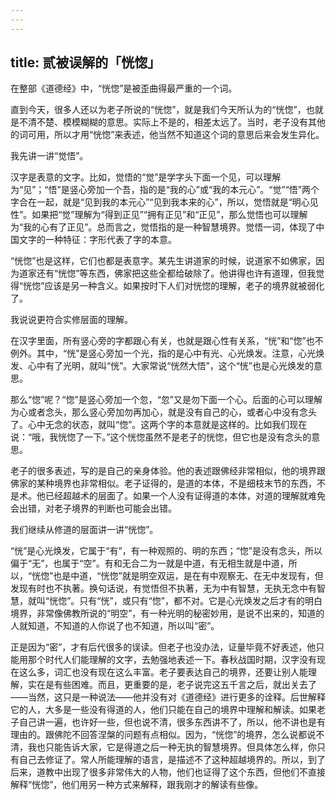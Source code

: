 ```yaml
---
---
---
```

title: 贰被误解的「恍惚」
---




在整部《道德经》中，“恍惚”是被歪曲得最严重的一个词。

直到今天，很多人还以为老子所说的“恍惚”，就是我们今天所认为的“恍惚”，也就是不清不楚、模模糊糊的意思。实际上不是的，相差太远了。当时，老子没有其他的词可用，所以才用“恍惚”来表述，他当然不知道这个词的意思后来会发生异化。

我先讲一讲“觉悟”。

汉字是表意的文字。比如，觉悟的“觉”是学字头下面一个见，可以理解为“见”；“悟”是竖心旁加一个吾，指的是“我的心”或“我的本元心”。“觉”“悟”两个字合在一起，就是“见到我的本元心”“见到我本来的心”，所以，觉悟就是“明心见性”。如果把“觉”理解为“得到正见”“拥有正见”和“正见”，那么觉悟也可以理解为“我的心有了正见”。总而言之，觉悟指的是一种智慧境界。觉悟一词，体现了中国文字的一种特征：字形代表了字的本意。

“恍惚”也是这样，它们也都是表意字。某先生讲道家的时候，说道家不如佛家，因为道家还有“恍惚”等东西，佛家把这些全都给破除了。他讲得也许有道理，但我觉得“恍惚”应该是另一种含义。如果按时下人们对恍惚的理解，老子的境界就被弱化了。

我说说更符合实修层面的理解。

在汉字里面，所有竖心旁的字都跟心有关，也就是跟心性有关系，“恍”和“惚”也不例外。其中，“恍”是竖心旁加一个光，指的是心中有光、心光焕发。注意，心光焕发、心中有了光明，就叫“恍”。大家常说“恍然大悟”，这个“恍”也是心光焕发的意思。

那么“惚”呢？“惚”是竖心旁加一个忽，“忽”又是勿下面一个心。后面的心可以理解为心或者念头，那么竖心旁加勿再加心，就是没有自己的心，或者心中没有念头了。心中无念的状态，就叫“惚”。这两个字的本意就是这样的。比如我们现在说：“哦，我恍惚了一下。”这个恍惚虽然不是老子的恍惚，但它也是没有念头的意思。

老子的很多表述，写的是自己的亲身体验。他的表述跟佛经非常相似，他的境界跟佛家的某种境界也非常相似。老子证得的，是道的本体，不是细枝末节的东西，不是术。他已经超越术的层面了。如果一个人没有证得道的本体，对道的理解就难免会出错，对老子境界的判断也可能会出错。

我们继续从修道的层面讲一讲“恍惚”。

“恍”是心光焕发，它属于“有”，有一种观照的、明的东西；“惚”是没有念头，所以偏于“无”，也属于“空”。有和无合二为一就是中道，有无相生就是中道，所以，“恍惚”也是中道，“恍惚”就是明空双运，是在有中观察无、在无中发现有，但发现有时也不执著。换句话说，有觉悟但不执著，无为中有智慧，无执无念中有智慧，就叫“恍惚”。只有“恍”，或只有“惚”，都不对。它是心光焕发之后才有的明白境界，非常像佛教所说的“明空”，有一种光明的秘密妙用，是说不出来的，知道的人就知道，不知道的人你说了也不知道，所以叫“密”。

正是因为“密”，才有后代很多的误读。但老子也没办法，证量毕竟不好表述，他只能用那个时代人们能理解的文字，去勉强地表述一下。春秋战国时期，汉字没有现在这么多，词汇也没有现在这么丰富。老子要表达自己的境界，还要让别人能理解，实在是有些困难。而且，更重要的是，老子说完这五千言之后，就出关去了——当然，这只是一种说法——他并没有对《道德经》进行更多的诠释。后世解释它的人，大多是一些没有得道的人，他们只能在自己的境界中理解和解读。如果老子自己讲一遍，也许好一些，但也说不清，很多东西讲不了，所以，他不讲也是有理由的。跟佛陀不回答涅槃的问题有点相似。因为，“恍惚”的境界，怎么说都说不清，我也只能告诉大家，它是得道之后一种无执的智慧境界。但具体怎么样，你只有自己去修证了。常人所能理解的语言，是描述不了这种超越境界的。所以，到了后来，道教中出现了很多非常伟大的人物，他们也证得了这个东西，但他们不直接解释“恍惚”，他们用另一种方式来解释，跟我刚才的解读有些像。